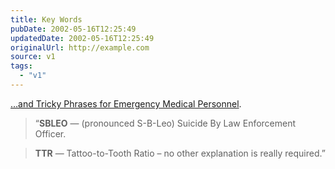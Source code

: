 ```yaml
---
title: Key Words
pubDate: 2002-05-16T12:25:49
updatedDate: 2002-05-16T12:25:49
originalUrl: http://example.com
source: v1
tags:
  - "v1"
---
```


[&#8230;and Tricky Phrases for Emergency Medical Personnel][1].

> &#8220;**SBLEO** &#8212; (pronounced S-B-Leo) Suicide By Law Enforcement Officer.

> **TTR** &#8212; Tattoo-to-Tooth Ratio &#8211; no other explanation is really required.&#8221;

[1]: http://www.talweb.com/redlimey/mems/phrases.htm "Madison County emergency room jargon"
